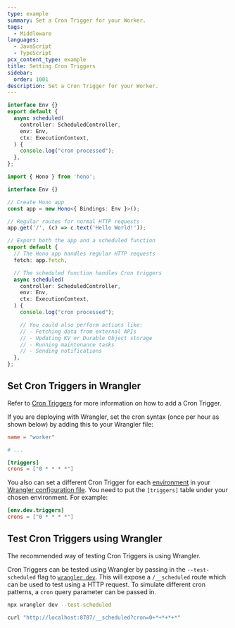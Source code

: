 ```yaml
---
type: example
summary: Set a Cron Trigger for your Worker.
tags:
  - Middleware
languages:
  - JavaScript
  - TypeScript
pcx_content_type: example
title: Setting Cron Triggers
sidebar:
  order: 1001
description: Set a Cron Trigger for your Worker.
---
```



<Render file="cron-trigger-example" />

<Tabs syncKey="workersExamples"> <TabItem label="TypeScript (Standard)" icon="seti:typescript">

```ts
interface Env {}
export default {
  async scheduled(
    controller: ScheduledController,
    env: Env,
    ctx: ExecutionContext,
  ) {
    console.log("cron processed");
  },
};
```

</TabItem> <TabItem label="Hono" icon="seti:typescript">

```ts
import { Hono } from 'hono';

interface Env {}

// Create Hono app
const app = new Hono<{ Bindings: Env }>();

// Regular routes for normal HTTP requests
app.get('/', (c) => c.text('Hello World!'));

// Export both the app and a scheduled function
export default {
  // The Hono app handles regular HTTP requests
  fetch: app.fetch,

  // The scheduled function handles Cron triggers
  async scheduled(
    controller: ScheduledController,
    env: Env,
    ctx: ExecutionContext,
  ) {
    console.log("cron processed");

    // You could also perform actions like:
    // - Fetching data from external APIs
    // - Updating KV or Durable Object storage
    // - Running maintenance tasks
    // - Sending notifications
  },
};
```

</TabItem> </Tabs>

## Set Cron Triggers in Wrangler

Refer to [Cron Triggers](/workers/configuration/cron-triggers/) for more information on how to add a Cron Trigger.

If you are deploying with Wrangler, set the cron syntax (once per hour as shown below) by adding this to your Wrangler file:

<WranglerConfig>

```toml
name = "worker"

# ...

[triggers]
crons = ["0 * * * *"]
```

</WranglerConfig>

You also can set a different Cron Trigger for each [environment](/workers/wrangler/environments/) in your [Wrangler configuration file](/workers/wrangler/configuration/). You need to put the `[triggers]` table under your chosen environment. For example:

<WranglerConfig>

```toml
[env.dev.triggers]
crons = ["0 * * * *"]
```

</WranglerConfig>

## Test Cron Triggers using Wrangler

The recommended way of testing Cron Triggers is using Wrangler.

Cron Triggers can be tested using Wrangler by passing in the `--test-scheduled` flag to [`wrangler dev`](/workers/wrangler/commands/#dev). This will expose a `/__scheduled` route which can be used to test using a HTTP request. To simulate different cron patterns, a `cron` query parameter can be passed in.

```sh
npx wrangler dev --test-scheduled

curl "http://localhost:8787/__scheduled?cron=0+*+*+*+*"
```
